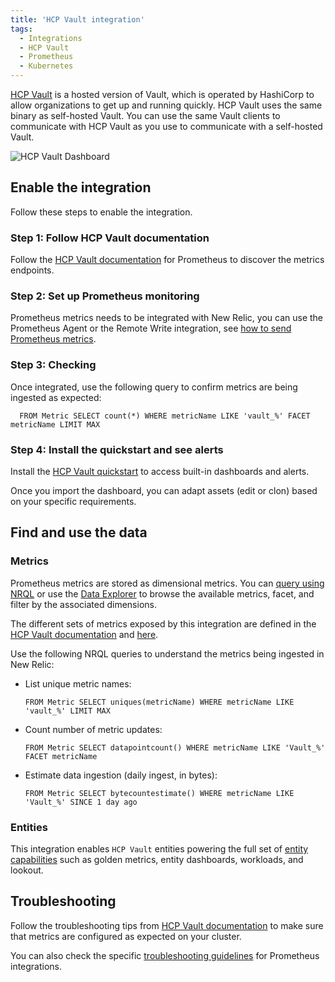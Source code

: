 ```yaml
---
title: 'HCP Vault integration'
tags:
  - Integrations
  - HCP Vault
  - Prometheus
  - Kubernetes
---
```



[HCP Vault](https://developer.hashicorp.com/hcp/docs/vault) is a hosted version of Vault, which is operated by HashiCorp to allow organizations to get up and running quickly. HCP Vault uses the same binary as self-hosted Vault. You can use the same Vault clients to communicate with HCP Vault as you use to communicate with a self-hosted Vault.

<img
  title="HCP Vault Dashboard"
  alt="HCP Vault Dashboard"
  src={kubernetesHCPVaultDashboard}
/>

## Enable the integration

Follow these steps to enable the integration.

### Step 1: Follow HCP Vault documentation

Follow the [HCP Vault documentation](https://developer.hashicorp.com/vault/docs/configuration/telemetry) for Prometheus to discover the metrics endpoints.

### Step 2: Set up Prometheus monitoring

Prometheus metrics needs to be integrated with New Relic, you can use the Prometheus Agent or the Remote Write integration, see [how to send Prometheus metrics](https://docs.newrelic.com/docs/infrastructure/prometheus-integrations/get-started/send-prometheus-metric-data-new-relic/).

### Step 3: Checking

Once integrated, use the following query to confirm metrics are being ingested as expected:

```
  FROM Metric SELECT count(*) WHERE metricName LIKE 'vault_%' FACET metricName LIMIT MAX
```

### Step 4: Install the quickstart and see alerts

Install the [HCP Vault quickstart](https://newrelic.com/instant-observability/hcp%20vault-quickstart) to access built-in dashboards and alerts. 

Once you import the dashboard, you can adapt assets (edit or clon) based on your specific requirements.

## Find and use the data

### Metrics

Prometheus metrics are stored as dimensional metrics. You can [query using NRQL](/docs/telemetry-data-platform/get-data/apis/query-metric-data-type/) or use the [Data Explorer](/docs/query-your-data/explore-query-data/browse-data/introduction-data-explorer/) to browse the available metrics, facet, and filter by the associated dimensions.

The different sets of metrics exposed by this integration are defined in the [HCP Vault documentation](https://developer.hashicorp.com/vault/docs/internals/telemetry) and [here](https://learn.hashicorp.com/tutorials/vault/telemetry-metrics-reference#request-handling-metrics).

Use the following NRQL queries to understand the metrics being ingested in New Relic:

* List unique metric names:

  ```
  FROM Metric SELECT uniques(metricName) WHERE metricName LIKE 'vault_%' LIMIT MAX
  ```

* Count number of metric updates:

  ```
  FROM Metric SELECT datapointcount() WHERE metricName LIKE 'Vault_%' FACET metricName
  ```

* Estimate data ingestion (daily ingest, in bytes):

	```
  FROM Metric SELECT bytecountestimate() WHERE metricName LIKE 'Vault_%' SINCE 1 day ago
  ```

### Entities

This integration enables `HCP Vault` entities powering the full set of [entity capabilities](/docs/new-relic-solutions/new-relic-one/core-concepts/what-entity-new-relic/) such as golden metrics, entity dashboards, workloads, and lookout.

## Troubleshooting

Follow the troubleshooting tips from [HCP Vault documentation](https://learn.hashicorp.com/tutorials/vault/troubleshooting-vault) to make sure that metrics are configured as expected on your cluster.

You can also check the specific [troubleshooting guidelines](/docs/infrastructure/prometheus-integrations/troubleshooting/no-data-appears-prometheus-integration) for Prometheus integrations.